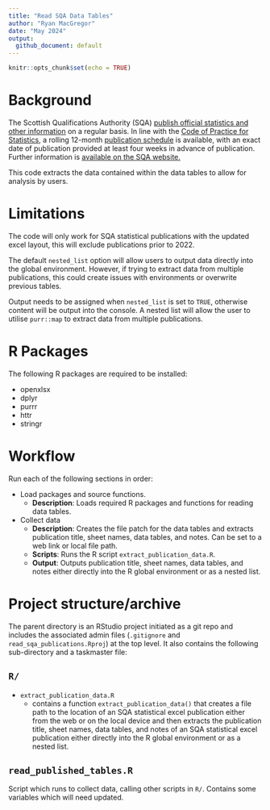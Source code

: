 ```yaml
---
title: "Read SQA Data Tables"
author: "Ryan MacGregor"
date: "May 2024"
output:
  github_document: default
---
```


```r
knitr::opts_chunk$set(echo = TRUE)
```

# Background
The Scottish Qualifications Authority (SQA) [publish official statistics and other information](https://www.sqa.org.uk/sqa/48269.html) on a regular basis. In line with the [Code of Practice for Statistics](https://code.statisticsauthority.gov.uk/), a rolling 12-month [publication schedule](https://www.sqa.org.uk/sqa/48513.html) is available, with an exact date of publication provided at least four weeks in advance of publication. Further information is [available on the SQA website.](https://www.sqa.org.uk/sqa/92537.html)

This code extracts the data contained within the data tables to allow for analysis by users.

# Limitations

The code will only work for SQA statistical publications with the updated excel layout, this will exclude publications prior to 2022.

The default `nested_list` option will allow users to output data directly into the global environment. However, if trying to extract data from multiple publications, this could create issues with environments or overwrite previous tables. 

Output needs to be assigned when `nested_list` is set to `TRUE`, otherwise content will be output into the console. A nested list will allow the user to utilise `purr::map` to extract data from multiple publications.

# R Packages

The following R packages are required to be installed:

- openxlsx
- dplyr
- purrr
- httr
- stringr

# Workflow

Run each of the following sections in order:

-   Load packages and source functions.
    -   **Description**: Loads required R packages and functions for reading data tables.
-   Collect data
    -   **Description**: Creates the file patch for the data tables and extracts publication title, sheet names, data tables, and notes. Can be set to a web link or local file path.
    -   **Scripts**: Runs the R script `extract_publication_data.R`.
    -   **Output**: Outputs publication title, sheet names, data tables, and notes either directly into the R global environment or as a nested list.

# Project structure/archive

The parent directory is an RStudio project initiated as a git repo and includes the associated admin files (`.gitignore` and `read_sqa_publications.Rproj`) at the top level. It also contains the following sub-directory and a taskmaster file:

## `R/`

-   `extract_publication_data.R`
    -   contains a function `extract_publication_data()` that creates a file path to the location of an SQA statistical excel publication either from the web or on the local device and then extracts the publication title, sheet names, data tables, and notes of an SQA statistical excel publication either directly into the R global environment or as a nested list.

## `read_published_tables.R`

Script which runs to collect data, calling other scripts in `R/`. Contains some variables which will need updated.
